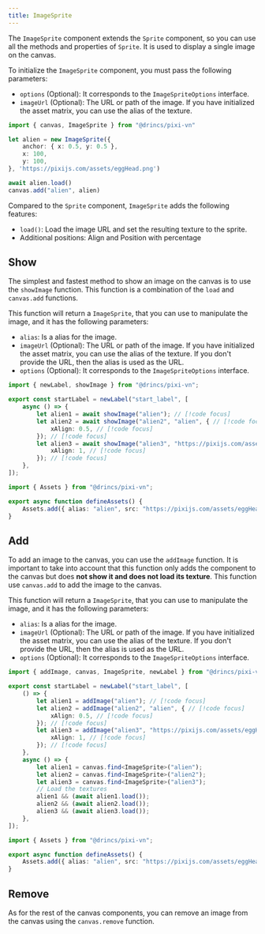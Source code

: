 ```yaml
---
title: ImageSprite
---
```


The `ImageSprite` component extends the <DynamicLink href="/start/canvas-components#base-components">`Sprite`</DynamicLink> component, so you can use all the methods and properties of `Sprite`. It is used to display a single image on the canvas.

To initialize the `ImageSprite` component, you must pass the following parameters:

* `options` (Optional): It corresponds to the `ImageSpriteOptions` interface.
* `imageUrl` (Optional): The URL or path of the image. If you have initialized the <DynamicLink href="/start/assets-management#initialize-the-asset-matrix-at-project-start">asset matrix</DynamicLink>, you can use the alias of the texture.

```ts
import { canvas, ImageSprite } from "@drincs/pixi-vn"

let alien = new ImageSprite({
    anchor: { x: 0.5, y: 0.5 },
    x: 100,
    y: 100,
}, 'https://pixijs.com/assets/eggHead.png')

await alien.load()
canvas.add("alien", alien)
```

Compared to the `Sprite` component, `ImageSprite` adds the following features:

* `load()`: Load the image URL and set the resulting texture to the sprite.
* Additional positions: <DynamicLink href="/start/canvas-position">Align</DynamicLink> and <DynamicLink href="/start/canvas-position">Position with percentage</DynamicLink>

## Show

The simplest and fastest method to show an image on the canvas is to use the `showImage` function. This function is a combination of the `load` and <DynamicLink href="/start/canvas-functions#add-a-canvas-component">`canvas.add`</DynamicLink> functions.

This function will return a `ImageSprite`, that you can use to manipulate the image, and it has the following parameters:

* `alias`: Is a <DynamicLink href="/start/canvas-alias">alias</DynamicLink> for the image.
* `imageUrl` (Optional): The URL or path of the image. If you have initialized the <DynamicLink href="/start/assets-management#initialize-the-asset-matrix-at-project-start">asset matrix</DynamicLink>, you can use the alias of the texture. If you don't provide the URL, then the alias is used as the URL.
* `options` (Optional): It corresponds to the `ImageSpriteOptions` interface.

```ts tab="labels/startLabel.ts"
import { newLabel, showImage } from "@drincs/pixi-vn";

export const startLabel = newLabel("start_label", [
    async () => {
        let alien1 = await showImage("alien"); // [!code focus]
        let alien2 = await showImage("alien2", "alien", { // [!code focus]
            xAlign: 0.5, // [!code focus]
        }); // [!code focus]
        let alien3 = await showImage("alien3", "https://pixijs.com/assets/eggHead.png", { // [!code focus]
            xAlign: 1, // [!code focus]
        }); // [!code focus]
    },
]);
```

```ts tab="utils/defineAssets.ts"
import { Assets } from "@drincs/pixi-vn";

export async function defineAssets() {
    Assets.add({ alias: "alien", src: "https://pixijs.com/assets/eggHead.png" });
}
```

<Sandbox
  template="m9q8zk"
  entry="/src/labels/startLabel.ts,/src/utils/assets-utility.ts"
/>

## Add

To add an image to the canvas, you can use the `addImage` function. It is important to take into account that this function only adds the component to the canvas but does **not show it and does not load its texture**. This function use <DynamicLink href="/start/canvas-functions#add-a-canvas-component">`canvas.add`</DynamicLink> to add the image to the canvas.

This function will return a `ImageSprite`, that you can use to manipulate the image, and it has the following parameters:

* `alias`: Is a <DynamicLink href="/start/canvas-alias">alias</DynamicLink> for the image.
* `imageUrl` (Optional): The URL or path of the image. If you have initialized the <DynamicLink href="/start/assets-management#initialize-the-asset-matrix-at-project-start">asset matrix</DynamicLink>, you can use the alias of the texture. If you don't provide the URL, then the alias is used as the URL.
* `options` (Optional): It corresponds to the `ImageSpriteOptions` interface.

```ts tab="labels/startLabel.ts"
import { addImage, canvas, ImageSprite, newLabel } from "@drincs/pixi-vn";

export const startLabel = newLabel("start_label", [
    () => {
        let alien1 = addImage("alien"); // [!code focus]
        let alien2 = addImage("alien2", "alien", { // [!code focus]
            xAlign: 0.5, // [!code focus]
        }); // [!code focus]
        let alien3 = addImage("alien3", "https://pixijs.com/assets/eggHead.png", { // [!code focus]
            xAlign: 1, // [!code focus]
        }); // [!code focus]
    },
    async () => {
        let alien1 = canvas.find<ImageSprite>("alien");
        let alien2 = canvas.find<ImageSprite>("alien2");
        let alien3 = canvas.find<ImageSprite>("alien3");
        // Load the textures
        alien1 && (await alien1.load());
        alien2 && (await alien2.load());
        alien3 && (await alien3.load());
    },
]);
```

```ts tab="utils/defineAssets.ts"
import { Assets } from "@drincs/pixi-vn";

export async function defineAssets() {
    Assets.add({ alias: "alien", src: "https://pixijs.com/assets/eggHead.png" });
}
```

<Sandbox
  template="5f3jcr"
  entry="/src/labels/startLabel.ts,/src/utils/assets-utility.ts"
/>

## Remove

As for the rest of the canvas components, you can remove an image from the canvas using the <DynamicLink href="/start/canvas-functions#remove-a-canvas-component">`canvas.remove`</DynamicLink> function.
